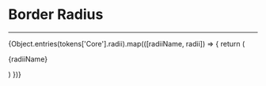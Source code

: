
# Border Radius
<hr style={{margin: '0px', filter: 'contrast(600%) invert(0.7)', height: '2px' }}/>

<div style={{display: 'flex', gap: '2vw', flexWrap: 'wrap'}}>
  {Object.entries(tokens['Core'].radii).map(([radiiName, radii]) => {
    return (
      <div style={{display: 'flex', flexDirection: 'column'}}>
        <p>{radiiName}</p>
        <div style={{width:  '8vw', minHeight: '8vw', backgroundColor: tokens['Core'].colors.primary.goat.value, borderRadius: radii.value }}/>
      </div>
    )
  })}
</div>
